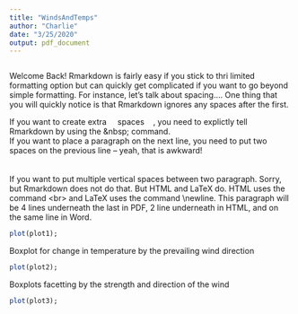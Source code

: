 ```yaml
---
title: "WindsAndTemps"
author: "Charlie"
date: "3/25/2020"
output: pdf_document
---
```


```r
```

<!--```{r echo=FALSE,warning=FALSE, message=FALSE, results="hide", fig.show='hide',code = readLines("https://raw.githubusercontent.com/QFCatMSU/RMarkdown-Workshop-Material/master/scripts/01-WindsAndTemps.R"),  }
```-->

Welcome Back! 
Rmarkdown is fairly easy if you stick to thri limited formatting option but can quickly get complicated if you want to go beyond simple formatting. For instance, let's talk about spacing.... 
One    thing    that   you   will    quickly notice is that Rmarkdown ignores any spaces after the first.





If you want to create extra &nbsp;&nbsp;&nbsp; spaces &nbsp;&nbsp;&nbsp;, you need to explictly tell Rmarkdown by using the \&nbsp; command.  
If you want to place a paragraph on the next line, you need to put two spaces on the previous line -- yeah, that is awkward!
\newline \newline \newline \newline \newline
<br> <br> <br>
If you want to put multiple vertical spaces between two paragraph.  Sorry, but Rmarkdown does not do that.  But HTML and LaTeX do.  HTML uses the command \<br\> and LaTeX uses the command \\newline.  This paragraph will be 4 lines underneath the last in PDF, 2 line underneath in HTML, and on the same line in Word.

```r
plot(plot1);
```

Boxplot for change in temperature by the prevailing wind direction

```r
plot(plot2);
```

Boxplots facetting by the strength and direction of the wind

```r
plot(plot3);
```